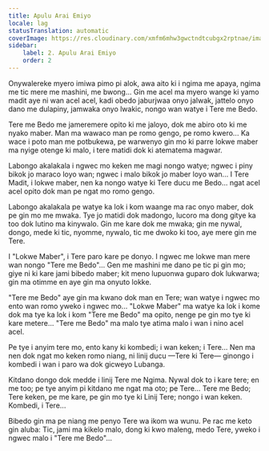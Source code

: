```yaml
---
title: Apulu Arai Emiyo
locale: lag
statusTranslation: automatic
coverImage: https://res.cloudinary.com/xmfm6mhw3gwctndtcubgx2rptnae/image/upload/v1740468922/small_cover_tratado_de_psicologia_revolucionaria_a4c0dca4e0.webp
sidebar:
    label: 2. Apulu Arai Emiyo
    order: 2
---
```

Onywalereke myero imiwa pimo pi alok, awa aito ki i ngima me apaya, ngima me tic mere me mashini, me bwong... Gin me acel ma myero wange ki yamo madit aye ni wan acel acel, kadi obedo jaburjwaa onyo jalwak, jattelo onyo dano me dulapiny, jamwaka onyo lwakic, nongo wan watye i Tere me Bedo.

Tere me Bedo me jameremere opito ki me jaloyo, dok me abiro oto ki me nyako maber. Man ma wawaco man pe romo gengo, pe romo kwero... Ka wace i poto man me potbukewa, pe warwenyo gin mo ki parre lokwe maber ma nyige otenge ki malo, i tere matidi dok ki atematema magwar.

Labongo akalakala i ngwec mo keken me magi nongo watye; ngwec i piny bikok jo maraco loyo wan; ngwec i malo bikok jo maber loyo wan... I Tere Madit, i lokwe maber, nen ka nongo watye ki Tere ducu me Bedo... ngat acel acel opito dok man pe ngat mo romo gengo.

Labongo akalakala pe watye ka lok i kom waange ma rac onyo maber, dok pe gin mo me mwaka. Tye jo matidi dok madongo, lucoro ma dong gitye ka too dok lutino ma kinywalo. Gin me kare dok me mwaka; gin me nywal, dongo, mede ki tic, nyomme, nywalo, tic me dwoko ki too, aye mere gin me Tere.

I "Lokwe Maber", i Tere paro kare pe donyo. I ngwec me lokwe man mere wan nongo "Tere me Bedo"... Gen me mashini me dano pe tic pi gin mo; giye ni ki kare jami bibedo maber; kit meno lupuonwa guparo dok lukwarwa; gin ma otimme en aye gin ma onyuto lokke.

"Tere me Bedo" aye gin ma kwano dok man en Tere; wan watye i ngwec mo ento wan romo yweko i ngwec mo... "Lokwe Maber" ma watye ka lok i kome dok ma tye ka lok i kom "Tere me Bedo" ma opito, nenge pe gin mo tye ki kare metere... "Tere me Bedo" ma malo tye atima malo i wan i nino acel acel.

Pe tye i anyim tere mo, ento kany ki kombedi; i wan keken; i Tere... Nen ma nen dok ngat mo keken romo niang, ni linij ducu —Tere ki Tere— ginongo i kombedi i wan i paro wa dok gicweyo Lubanga.

Kitdano dongo dok medde i linij Tere me Ngima. Nywal dok to i kare tere; en me too; pe tye anyim pi kitdano me ngat ma oto; pe Tere... Tere me Bedo; Tere keken, pe me kare, pe gin mo tye ki Linij Tere; nongo i wan keken. Kombedi, i Tere...

Bibedo gin ma pe niang me penyo Tere wa ikom wa wunu. Pe rac me keto gin aluba: Tic, jami ma kikelo malo, dong ki kwo maleng, medo Tere, yweko i ngwec malo i "Tere me Bedo"...

